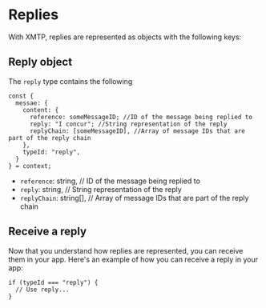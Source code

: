 # Replies

With XMTP, replies are represented as objects with the following keys:

## Reply object

The `reply` type contains the following

```tsx
const {
  messae: {
    content: {
      reference: someMessageID; //ID of the message being replied to
      reply: "I concur"; //String representation of the reply
      replyChain: [someMessageID], //Array of message IDs that are part of the reply chain
    },
    typeId: "reply",
  }
} = context;
```

- `reference`: string, // ID of the message being replied to
- `reply`: string, // String representation of the reply
- `replyChain`: string[], // Array of message IDs that are part of the reply chain

## Receive a reply

Now that you understand how replies are represented, you can receive them in your app. Here's an example of how you can receive a reply in your app:

```tsx
if (typeId === "reply") {
  // Use reply...
}
```
